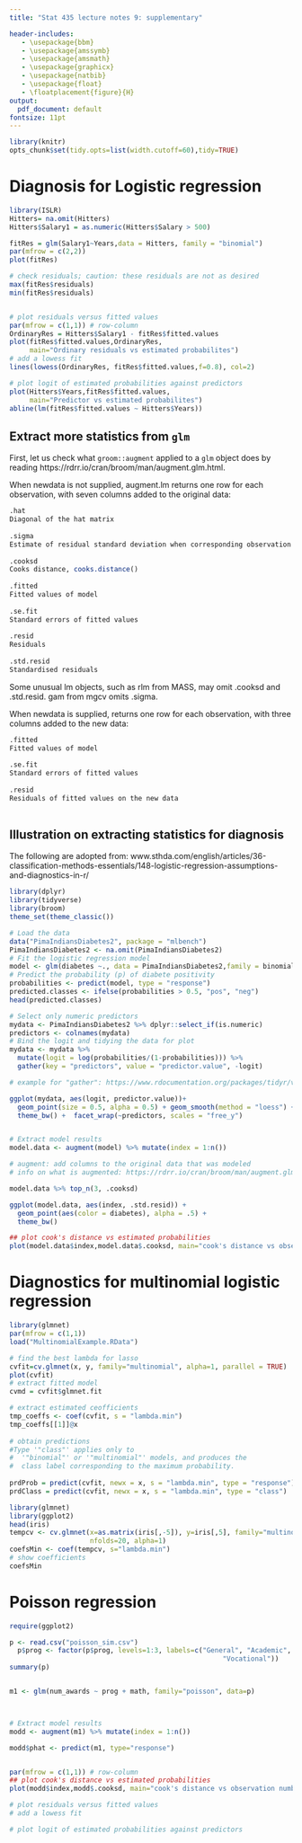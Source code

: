 ```yaml
---
title: "Stat 435 lecture notes 9: supplementary"

header-includes:
   - \usepackage{bbm}
   - \usepackage{amssymb}
   - \usepackage{amsmath}
   - \usepackage{graphicx}
   - \usepackage{natbib}
   - \usepackage{float}
   - \floatplacement{figure}{H}
output:
  pdf_document: default
fontsize: 11pt
---
```


```r
library(knitr)
opts_chunk$set(tidy.opts=list(width.cutoff=60),tidy=TRUE)
```

# Diagnosis for Logistic regression

```r

library(ISLR)
Hitters= na.omit(Hitters)
Hitters$Salary1 = as.numeric(Hitters$Salary > 500)

fitRes = glm(Salary1~Years,data = Hitters, family = "binomial")
par(mfrow = c(2,2))
plot(fitRes)

# check residuals; caution: these residuals are not as desired
max(fitRes$residuals)
min(fitRes$residuals)


# plot residuals versus fitted values
par(mfrow = c(1,1)) # row-column
OrdinaryRes = Hitters$Salary1 - fitRes$fitted.values 
plot(fitRes$fitted.values,OrdinaryRes,
     main="Ordinary residuals vs estimated probabilites")
# add a lowess fit
lines(lowess(OrdinaryRes, fitRes$fitted.values,f=0.8), col=2)

# plot logit of estimated probabilities against predictors
plot(Hitters$Years,fitRes$fitted.values,
     main="Predictor vs estimated probabilites")
abline(lm(fitRes$fitted.values ~ Hitters$Years))

```

## Extract more statistics from `glm`

First, let us check what `groom::augment` applied to a `glm` object does by reading https://rdrr.io/cran/broom/man/augment.glm.html.

When newdata is not supplied, augment.lm returns one row for each observation, with seven columns added to the original data: 

```r

.hat 
Diagonal of the hat matrix
 
.sigma 
Estimate of residual standard deviation when corresponding observation is dropped from model
 
.cooksd 
Cooks distance, cooks.distance()
 
.fitted 
Fitted values of model
 
.se.fit 
Standard errors of fitted values
 
.resid 
Residuals
 
.std.resid 
Standardised residuals
```

Some unusual lm objects, such as rlm from MASS, may omit .cooksd and .std.resid. gam from mgcv omits .sigma. 

When newdata is supplied, returns one row for each observation, with three columns added to the new data: 

```r
.fitted 
Fitted values of model
 
.se.fit 
Standard errors of fitted values
 
.resid 
Residuals of fitted values on the new data
 


```
  
## Illustration on extracting statistics for diagnosis

The following are adopted from: www.sthda.com/english/articles/36-classification-methods-essentials/148-logistic-regression-assumptions-and-diagnostics-in-r/

```r
library(dplyr)
library(tidyverse)
library(broom)
theme_set(theme_classic())

# Load the data
data("PimaIndiansDiabetes2", package = "mlbench")
PimaIndiansDiabetes2 <- na.omit(PimaIndiansDiabetes2)
# Fit the logistic regression model
model <- glm(diabetes ~., data = PimaIndiansDiabetes2,family = binomial)
# Predict the probability (p) of diabete positivity
probabilities <- predict(model, type = "response")
predicted.classes <- ifelse(probabilities > 0.5, "pos", "neg")
head(predicted.classes)

# Select only numeric predictors
mydata <- PimaIndiansDiabetes2 %>% dplyr::select_if(is.numeric) 
predictors <- colnames(mydata)
# Bind the logit and tidying the data for plot
mydata <- mydata %>%
  mutate(logit = log(probabilities/(1-probabilities))) %>%
  gather(key = "predictors", value = "predictor.value", -logit)

# example for "gather": https://www.rdocumentation.org/packages/tidyr/versions/0.8.3/topics/gather

ggplot(mydata, aes(logit, predictor.value))+
  geom_point(size = 0.5, alpha = 0.5) + geom_smooth(method = "loess") + 
  theme_bw() +  facet_wrap(~predictors, scales = "free_y")


# Extract model results
model.data <- augment(model) %>% mutate(index = 1:n()) 

# augment: add columns to the original data that was modeled
# info on what is augmented: https://rdrr.io/cran/broom/man/augment.glm.html

model.data %>% top_n(3, .cooksd)

ggplot(model.data, aes(index, .std.resid)) + 
  geom_point(aes(color = diabetes), alpha = .5) +
  theme_bw()

## plot cook's distance vs estimated probabilities
plot(model.data$index,model.data$.cooksd, main="cook's distance vs observation number")


```

# Diagnostics for multinomial logistic regression

```r
library(glmnet)
par(mfrow = c(1,1)) 
load("MultinomialExample.RData")

# find the best lambda for lasso
cvfit=cv.glmnet(x, y, family="multinomial", alpha=1, parallel = TRUE)
plot(cvfit)
# extract fitted model
cvmd = cvfit$glmnet.fit

# extract estimated ceofficients
tmp_coeffs <- coef(cvfit, s = "lambda.min")
tmp_coeffs[[1]]@x
 
# obtain predictions
#Type '"class"' applies only to
#  '"binomial"' or '"multinomial"' models, and produces the
#  class label corresponding to the maximum probability.
  
prdProb = predict(cvfit, newx = x, s = "lambda.min", type = "response")
prdClass = predict(cvfit, newx = x, s = "lambda.min", type = "class")

```

```r
library(glmnet)
library(ggplot2)
head(iris)
tempcv <- cv.glmnet(x=as.matrix(iris[,-5]), y=iris[,5], family="multinomial", 
                    nfolds=20, alpha=1)
coefsMin <- coef(tempcv, s="lambda.min")
# show coefficients
coefsMin

```

# Poisson regression


```r
require(ggplot2)

p <- read.csv("poisson_sim.csv")
  p$prog <- factor(p$prog, levels=1:3, labels=c("General", "Academic", 
                                                     "Vocational"))
summary(p)


m1 <- glm(num_awards ~ prog + math, family="poisson", data=p)



# Extract model results
modd <- augment(m1) %>% mutate(index = 1:n()) 

modd$phat <- predict(m1, type="response")


par(mfrow = c(1,1)) # row-column
## plot cook's distance vs estimated probabilities
plot(modd$index,modd$.cooksd, main="cook's distance vs observation number")

# plot residuals versus fitted values
# add a lowess fit

# plot logit of estimated probabilities against predictors

```

